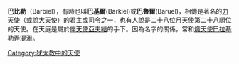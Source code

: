 {{unreferenced|time=2013-05-03T11:21:24+00:00}}
'''巴比勒'''（Barbiel），有時也叫'''巴基爾'''(Barkiel)或'''巴魯爾'''(Baruel)，相傳是著名的[[力天使|力天使]]（或說[[天使長|大天使]]）的君主或司令之一，也有人說是二十八位月天使第二十八順位的天使。在天庭是屬於[[座天使|座天使]][[沙法爾|亞夫結]]的手下。因為名字的關係，常和[[熾天使|熾天使]][[巴拉基勒|巴拉基勒]]弄混淆。

[[Category:犹太教中的天使|Category:犹太教中的天使]]